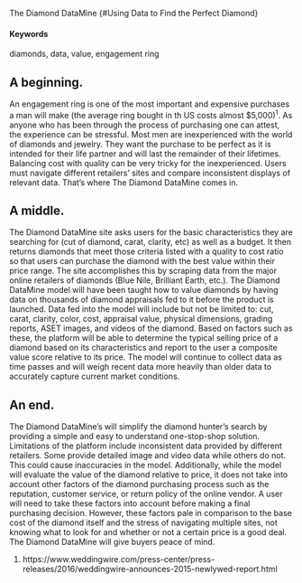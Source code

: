 The Diamond DataMine {#Using Data to Find the Perfect Diamond}

#### Keywords

diamonds, data, value, engagement ring

## A beginning.

An engagement ring is one of the most important and expensive purchases a man will make (the average ring bought in th US costs almost $5,000)<sup>1</sup>. 
As anyone who has been through the process of purchasing one can attest, the experience can be stressful. 
Most men are inexperienced with the world of diamonds and jewelry. 
They want the purchase to be perfect as it is intended for their life partner and will last the remainder of their lifetimes. 
Balancing cost with quality can be very tricky for the inexperienced. 
Users must navigate different retailers' sites and compare inconsistent displays of relevant data. 
That's where The Diamond DataMine comes in. 

## A middle.

The Diamond DataMine site asks users for the basic characteristics they are searching for (cut of diamond, carat, clarity, etc) as well as a budget. 
It then returns diamonds that meet those criteria listed with a quality to cost ratio so that users can purchase the diamond with the best value within their price range. 
The site accomplishes this by scraping data from the major online retailers of diamonds (Blue Nile, Brilliant Earth, etc.). 
The Diamond DataMine model will have been taught how to value diamonds by having data on thousands of diamond appraisals fed to it before the product is launched. 
Data fed into the model will include but not be limited to: cut, carat, clarity, color, cost, appraisal value, physical dimensions, grading reports, ASET images, and videos of the diamond. 
Based on factors such as these, the platform will be able to determine the typical selling price of a diamond based on its characteristics and report to the user a composite value score relative to its price. 
The model will continue to collect data as time passes and will weigh recent data more heavily than older data to accurately capture current market conditions.

## An end.

The Diamond DataMine's will simplify the diamond hunter’s search by providing a simple and easy to understand one-stop-shop solution. 
Limitations of the platform include inconsistent data provided by different retailers. 
Some provide detailed image and video data while others do not. 
This could cause inaccuracies in the model. 
Additionally, while the model will evaluate the value of the diamond relative to price, it does not take into account other factors of the diamond purchasing process such as the reputation, customer service, or return policy of the online vendor. 
A user will need to take these factors into account before making a final purchasing decision. 
However, these factors pale in comparison to the base cost of the diamond itself and the stress of navigating multiple sites, not knowing what to look for and whether or not a certain price is a good deal. 
The Diamond DataMine will give buyers peace of mind. 

1. https://www.weddingwire.com/press-center/press-releases/2016/weddingwire-announces-2015-newlywed-report.html
